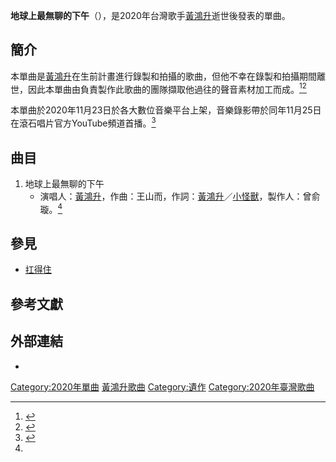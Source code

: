 {{Infobox Single 
| Name           = 地球上最無聊的下午
| Cover          = 
| Artist         = [[黃鴻升|黃鴻升]]
| Album     = [[Plan_B_(專輯)|Plan B]]
| B-side         = 
| Released       = 2020年11月25日
| Format         = 數位版
| Recorded       = 2020年
| Genre          = [[國語流行音樂|國語流行音樂]]
| Length         = 4分37秒
| Label          = [[滾石唱片|滾石唱片]]
| Writer         = 黃鴻升／[[峮峮|小怪獸(峮峮)]]
| Producer       = 曾俞璇
| Last single    = [[扛得住|扛得住]]<br>（2020年）
| This single    = '''地球上最無聊的下午'''<br>（2020年）
| Next single    = 無
| Misc = {{External music video|Type=Single|{{YouTube|xsl9FjgCLPA/|地球上最無聊的下午}}
}}
}}
'''地球上最無聊的下午'''（{{lang-en|Nevertheless}}），是2020年台灣歌手[[黃鴻升|黃鴻升]]逝世後發表的單曲。

== 簡介 ==
本單曲是[[黃鴻升|黃鴻升]]在生前計畫進行錄製和拍攝的歌曲，但他不幸在錄製和拍攝期間離世，因此本單曲由負責製作此歌曲的團隊擷取他過往的聲音素材加工而成。<ref>{{Cite web |title=小鬼黃鴻升新歌《地球上最無聊的下午》超催淚！　經紀人拍MV：我很想你 |url=https://star.ettoday.net/news/1860511 |accessdate=2020-11-25 |author=ETtoday星光雲 |archive-date=2020-11-23 |archive-url=https://web.archive.org/web/20201123163939/https://star.ettoday.net/news/1860511 |dead-url=no }}</ref><ref>{{Cite web |title=小鬼《地球上最無聊的下午》MV曝光！跟峮峮約會甜到想哭 |url=https://star.setn.com/news/854385 |accessdate=2020-11-25 |author=三立新聞網 |archive-date=2020-12-02 |archive-url=https://web.archive.org/web/20201202025445/https://star.setn.com/news/854385 |dead-url=no }}</ref>

本單曲於2020年11月23日於各大數位音樂平台上架，音樂錄影帶於同年11月25日在滾石唱片官方YouTube頻道首播。<ref name="#1">{{Cite web |title=黃鴻升 Alien Huang 【地球上最無聊的下午 Nevertheless】Official Music Video |url=https://www.youtube.com/watch?v=xsl9FjgCLPA |accessdate=2020-11-25 |archive-date=2020-12-27 |archive-url=https://web.archive.org/web/20201227111135/https://www.youtube.com/watch?v=xsl9FjgCLPA |dead-url=no }}</ref>

== 曲目 ==
#地球上最無聊的下午
#*演唱人：[[黃鴻升|黃鴻升]]，作曲：王山而，作詞：[[黃鴻升|黃鴻升]]／[[峮峮|小怪獸]]，製作人：曾俞璇。<ref name="#1"/>

== 參見 ==
*[[扛得住|扛得住]]

== 參考文獻 ==
{{Reflist}}

== 外部連結==
* {{YouTube|xsl9FjgCLPA/|地球上最無聊的下午}}

{{黃鴻升}}
[[Category:2020年單曲|Category:2020年單曲]]
[[Category:黃鴻升歌曲|黃鴻升歌曲]]
[[Category:遺作|Category:遺作]]
[[Category:2020年臺灣歌曲|Category:2020年臺灣歌曲]]